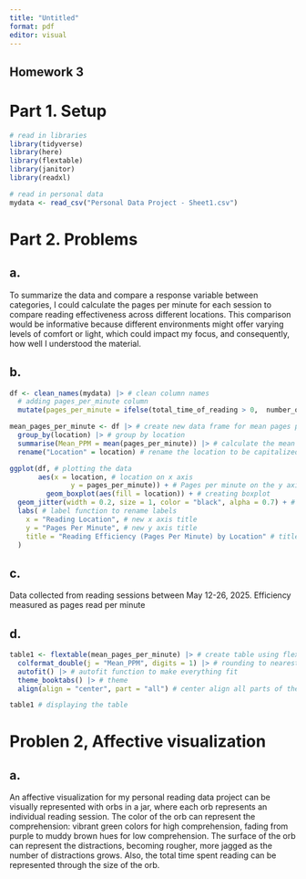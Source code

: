 ```yaml
---
title: "Untitled"
format: pdf
editor: visual
---
```


## Homework 3

# Part 1. Setup

```r
# read in libraries
library(tidyverse)
library(here)
library(flextable)
library(janitor)
library(readxl)

# read in personal data
mydata <- read_csv("Personal Data Project - Sheet1.csv")
```

# Part 2. Problems

## a.

To summarize the data and compare a response variable between categories, I could calculate the pages per minute for each session to compare reading effectiveness across different locations. This comparison would be informative because different environments might offer varying levels of comfort or light, which could impact my focus, and consequently, how well I understood the material.

## b.

```r
df <- clean_names(mydata) |> # clean column names
  # adding pages_per_minute column
  mutate(pages_per_minute = ifelse(total_time_of_reading > 0,  number_of_pages / total_time_of_reading, 0))

mean_pages_per_minute <- df |> # create new data frame for mean pages per minute
  group_by(location) |> # group by location
  summarise(Mean_PPM = mean(pages_per_minute)) |> # calculate the mean
  rename("Location" = location) # rename the location to be capitalized

ggplot(df, # plotting the data
       aes(x = location, # location on x axis
               y = pages_per_minute)) + # Pages per minute on the y axis
         geom_boxplot(aes(fill = location)) + # creating boxplot
  geom_jitter(width = 0.2, size = 1, color = "black", alpha = 0.7) + # adding the underlying data
  labs( # label function to rename labels
    x = "Reading Location", # new x axis title
    y = "Pages Per Minute", # new y axis title
    title = "Reading Efficiency (Pages Per Minute) by Location" # title for visualization
  )
```

## c.

Data collected from reading sessions between May 12-26, 2025. Efficiency measured as pages read per minute

## d.

```r
table1 <- flextable(mean_pages_per_minute) |> # create table using flextable
  colformat_double(j = "Mean_PPM", digits = 1) |> # rounding to nearest decimal
  autofit() |> # autofit function to make everything fit
  theme_booktabs() |> # theme
  align(align = "center", part = "all") # center align all parts of the table

table1 # displaying the table
```

# Problen 2, Affective visualization

## a. 

An affective visualization for my personal reading data project can be visually represented with orbs in a jar, where each orb represents an individual reading session. The color of the orb can represent the comprehension: vibrant green colors for high comprehension, fading from purple to muddy brown hues for low comprehension. The surface of the orb can represent the distractions, becoming rougher, more jagged as the number of distractions grows. Also, the total time spent reading can be represented through the size of the orb.



